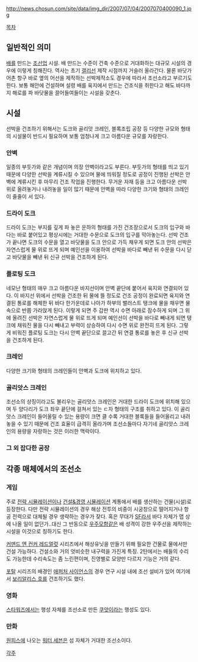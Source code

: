 http://news.chosun.com/site/data/img_dir/2007/07/04/2007070400090_1.jpg

[[목차]]
== 일반적인 의미 ==
[[배]]를 만드는 [[조선업]] 시설. 배 만드는 수준이 건축 수준으로 거대화하는 대규모 시설의 경우에 이렇게 칭해진다. 역사는 초기 [[갤리선]] 제작 시점까지 거슬러 올라간다.
물론 바닷가 어촌 항구 바로 옆의 어선을 제작하는 선박제작소도 경우에 따라서 조선소라고 부르기도 한다.
보통 해안에 건설하며 설령 배를 육지에서 만드는 건조식을 취한다고 해도 바다까지 해로를 파 바닷물을 끌어들여들이는 시설을 갖춘다.

== 시설 ==
선박을 건조하기 위해서는 도크와 골리앗 크레인, 블록조립 공장 등 다양한 규모와 형태의 시설물이 반드시 필요하며 보통 엄청나게 크고 아름다운 규모를 자랑한다.

=== 안벽 ===
일종의 부둣가와 같은 개념이며 의장 안벽이라고도 부른다.
부둣가의 형태를 띄고 있기 때문에 다양한 선박을 계류시킬 수 있으며 물에 띄워질 정도로 공정이 진행된 선박은 안벽에 계류시킨 후 마무리 건조 작업을 진행한다.
무거운 자재 등을 크고 아름다운 선박 위로 올려놓거나 내려놓을 일이 많기 때문에 안벽을 따라 다양한 크기와 형태의 크레인이 줄줄이 서 있다.

=== 드라이 도크 ===
드라이 도크는 부지를 깊게 파 놓은 운하의 형태를 가진 건조장으로서 도크의 입구와 바다는 바로 붙어있고 평상시에는 거대한 수문으로 도크의 입구를 막아놓는다.
선박 건조가 끝나면 도크의 수문을 열고 바닷물을 도크 안으로 가득 채우게 되면 도크 안의 선박은 자연스럽게 물 위로 뜨게 되며 예인선을 이용하여 선박을 바다로 빼낸 뒤 수문을 다시 닫고 바닷물을 빼낸 뒤 신규 선박을 건조하게 된다.

=== 플로팅 도크 ===
네모난 형태의 매우 크고 아름다운 바지선이며 안벽 끝단에 붙어서 육지와 연결되어 있다.
이 바지선 위에서 선박을 건조한 뒤 물에 뜰 정도로 건조 공정이 완료되면 육지와 연결된 통로를 해체한 뒤 바다 한가운데로 나아가 하부의 밸러스트 탱크에 물을 채우면 물 속으로 반쯤 가라앉게 된다.
이렇게 되면 주 갑판 역시 수면 아래로 잠수하게 되며 그 위에 올려진 선박은 자연스럽게 물 위로 뜨게 되며 예인선이 선박을 바다로 빼내게 되면 탱크에 채워진 물을 다시 빼내고 부력이 상승하여 다시 수면 위로 완전히 뜨게 된다.
그렇게 비워진 플로팅 도크는 다시 안벽 끝단으로 끌고간 뒤 연결 통로를 놓은 후 신규 선박을 건조하게 된다.

=== 크레인 ===
다양한 크기와 형태의 크레인들이 안벽과 도크에 위치하고 있다.

=== 골리앗스 크레인 ===
조선소의 상징이라고도 불리우는 골리앗스 크레인은 거대한 드라이 도크에 위치해 있으며 두 양다리가 도크 좌우 끝단에 걸쳐서 있는 ㄷ자 형태의 구조를 취하고 있다.
이 골리앗스 크레인이 들어올릴 수 있는 용량이 크면 클 수록 거대한 블록들을 들어올리고 내려놓을 수 있기 때문에 건조 효율이 급격히 올라가며 조선소들마다 자기네 골리앗스 크레인의 용량을 자랑하는 것은 이러한 맥락이다.

=== 그 외 잡다한 공장 ===

== 각종 매체에서의 조선소 ==
=== 게임 ===
주로 [[전략 시뮬레이션]]이나 [[건설&경영 시뮬레이션]] 계통에서 배를 생산하는 건물(시설)로 등장한다. 다만 전략 시뮬레이션의 경우 해상 전투의 비중이 시궁창으로 떨어지거나 항공 전력으로 대체될 경우 생략하는 경우가 잦다. 혹은 무대가 [[SF]]라서 바다 자체가 맵 상에 나올 일이 없던가..대신 그 반동으로 [[우주모함]]같은 배 성격이 강한 우주선을 제작하는 시설을 이것으로 칭하기도 한다.

[[커맨드 앤 컨커 레드얼럿]] 시리즈에서 해상유닛을 만들기 위해 필요한 건물로 물에서만 건설 가능하다. 건설소와 거의 엇비슷한 내구력을 가진게 특징. 2탄에서는 배들의 수리도 가능한데 수리속도는 좀 느린편이며, 진영별로 모양만 다르지 기능은 거의 같다.

[[포탈]] 시리즈의 배경인 [[애퍼처 사이언스]]의 경우 연구 시설 내에 조선 설비가 있어 여기에서 [[보리알리스 호]]를 건조하기도 했다.

=== 영화 ===
[[스타워즈]]에서는 행성 자체를 조선소로 만든 [[쿠앗]]이라는 행성도 있다.

=== 만화 ===
[[원피스(만화)|원피스]]에 나오는 [[워터 세븐]]은 섬 자체가 거대한 조선소이다.

[[각주]]
